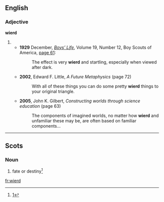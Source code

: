 ==English==

===Adjective===
'''wierd'''

# {{misspelling of|weird}}
#* '''1929''' December, ''[[w:Boys' Life|Boys’ Life]]'', Volume 19, Number 12, Boy Scouts of America, [http://books.google.com/books?id=0uh2ko-On-cC&pg=PA61&dq=wierd page 61]:
#*: The effect is very '''wierd''' and startling, especially when viewed after dark.
#* '''2002''', Edward F. Little, ''A Future Metaphysics'' (page 72)
#*: With all of these things you can do some pretty '''wierd''' things to your original triangle.
#* '''2005''', John K. Gilbert, ''Constructing worlds through science education'' (page 63)
#*: The components of imagined worlds, no matter how '''wierd''' and unfamiliar these may be, are often based on familiar components...

----

==Scots==

===Noun===
{{sco-noun|-}}

# fate or destiny<ref>[http://books.google.com/books?id=FckRAAAAIAAJ&pg=PA270]</ref>

<references/>
[[fr:wierd]]